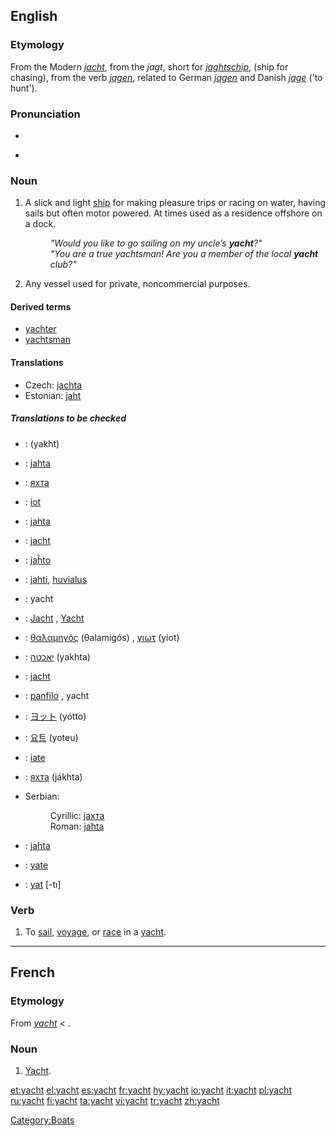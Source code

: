 ==English==

{{wikipedia}}
===Etymology===
From the Modern {{D.}} ''[[jacht]]'', from the {{OD.}} ''jagt'', short for ''[[jaghtschip]]'', (ship for chasing), from the verb ''[[jagen]]'', related to German ''[[jagen]]'' and Danish ''[[jage]]'' ('to hunt').

===Pronunciation===
*{{IPA|/yɒt/}}
*{{audio|en-us-yacht.ogg|Audio (US)}}
*:{{rhymes|ɒt}}

===Noun===
{{en-noun}}

# A slick and light [[ship]] for making pleasure trips or racing on water, having sails but often motor powered. At times used as a residence offshore on a dock.
#:'' "Would you like to go sailing on my uncle’s '''yacht'''?" ''
#:'' "You are a true yachtsman! Are you a member of the local '''yacht''' club?" ''
# Any vessel used for private, noncommercial purposes.

====Derived terms====
*[[yachter]]
*[[yachtsman]]

====Translations====
{{trans-top|slick and light ship }}
* Czech: [[jachta]] {{f}}
* Estonian: [[jaht]]
{{trans-mid}}
{{trans-bottom}}

=====Translations to be checked=====
{{checktrans}}
<!--added {{ttbc}}s here.-->
{{trans-top|to be checked}}
*{{ttbc|Arabic}}: {{ARchar|[[يخت]]}} (yakht)
*{{ttbc|Bosnian}}: [[jahta]] {{f}}
*{{ttbc|Bulgarian}}: [[яхта]] {{f}}
*{{ttbc|Catalan}}: [[iot]] {{m}}
*{{ttbc|Croatian}}: [[jahta]] {{f}}
*{{ttbc|Dutch}}: [[jacht]] {{n}}
*{{ttbc|Esperanto}}: [[jaĥto]]
*{{ttbc|Finnish}}: [[jahti]], [[huvialus]]
*{{ttbc|French}}: yacht {{m}}
*{{ttbc|German}}: [[Jacht]] {{f}}, [[Yacht]] {{f}}
*{{ttbc|Greek}}: [[θαλαμηγός]] (θalamigós) {{f}}, [[γιωτ]] (yiot) {{n}}
*{{ttbc|Hebrew}}: [[יאכטה]] (yakhta) {{f}}
*{{ttbc|Hungarian}}: [[jacht]]
*{{ttbc|Italian}}: [[panfilo]] {{m}}, yacht {{m}}
{{trans-mid}}
*{{ttbc|Japanese}}: [[ヨット]] (yótto)
*{{ttbc|Korean}}: [[요트]] (yoteu)
*{{ttbc|Portuguese}}: [[iate]] {{m}}
*{{ttbc|Russian}}: [[яхта]] (jákhta) {{f}}
*Serbian:
*:Cyrillic: [[јахта]] {{f}}
*:Roman: [[jahta]] {{f}}
*{{ttbc|Slovene}}: [[jahta]] {{f}}
*{{ttbc|Spanish}}: [[yate]] {{m}}
*{{ttbc|Turkish}}: [[yat]] [-tı]
{{trans-bottom}}

===Verb===
{{en-verb}}

# {{intransitive}} To [[sail]], [[voyage]], or [[race]] in a [[yacht]].

[[Category:Boats]]

----

==French==

===Etymology===
From {{E.|fr}} ''[[#English|yacht]]'' < {{D.|fr}}.

===Noun===
{{fr-noun|m}}

# [[#English|Yacht]].

[[et:yacht]]
[[el:yacht]]
[[es:yacht]]
[[fr:yacht]]
[[hy:yacht]]
[[io:yacht]]
[[it:yacht]]
[[pl:yacht]]
[[ru:yacht]]
[[fi:yacht]]
[[ta:yacht]]
[[vi:yacht]]
[[tr:yacht]]
[[zh:yacht]]